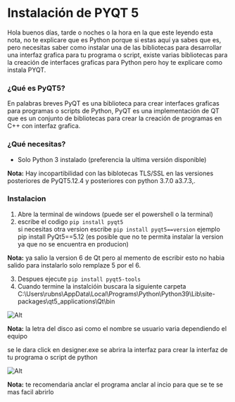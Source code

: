 # Instalación de PYQT 5

Hola buenos días, tarde o noches o la hora en  la que este leyendo esta nota,
no te explicare que es Python porque si estas aquí ya sabes que es,
pero necesitas saber como instalar una de las bibliotecas 
para desarrollar una interfaz grafica para tu programa o script, 
existe varias bibliotecas para la creación de interfaces graficas
para Python pero hoy te explicare como instala PYQT. 

### ¿Qué es PyQT5?

En palabras breves PyQT es una biblioteca para crear interfaces graficas para programas o scripts de Python, PyQT es una implementación de QT que es un conjunto de bibliotecas para crear la creación de programas en C++ con interfaz grafica.

### ¿Qué necesitas?

 - Solo Python 3 instalado (preferencia la ultima versión disponible)

**Nota:** Hay incopartibilidad con las biblotecas TLS/SSL en las versiones posteriores de PyQT5.12.4 y posteriores con python 3.7.0 a3.7.3,.

### Instalacion

1. Abre la terminal de windows (puede ser el powershell o la terminal)
2. escribe el codigo ``` pip install pyqt5 ```  
si necesitas otra version  escribe ``` pip install pyqt5==version ``` ejemplo pip install PyQt5==5.12 (es posible que no te permita instalar la version ya que no se encuentra en producion)

**Nota:** ya salio la version 6 de Qt pero al memento de escribir esto no habia salido para instalarlo solo remplaze 5 por el 6.

3. Despues ejecute ```pip install pyqt5-tools```
4. Cuando termine la instalcióin buscara la siguiente carpeta
C:\Users\rubns\AppData\Local\Programs\Python\Python39\Lib\site-packages\qt5_applications\Qt\bin

![Alt](https://user-images.githubusercontent.com/43524461/135675471-b6ee96fa-eca6-40cc-9c6a-a0a354079825.png)


**Nota:** la letra del disco asi como el nombre se usuario varia dependiendo el equipo

se le dara click en designer.exe se abrira la interfaz para crear la interfaz de tu programa o script de python

![Alt](https://user-images.githubusercontent.com/43524461/135675556-403a77cf-8b9a-4c2c-91ff-6f4f88aa22cd.png)


**Nota:** te recomendaria anclar el programa anclar al incio para que se te se mas facil abrirlo 
